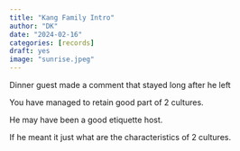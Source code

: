 ```yaml
---
title: "Kang Family Intro"
author: "DK"
date: "2024-02-16"
categories: [records]
draft: yes
image: "sunrise.jpeg"
---
```


Dinner guest made a comment that stayed long after he left

You have managed to retain good part of 2 cultures.

He may have been a good etiquette host.

If he meant it just what are the characteristics of 2 cultures.

